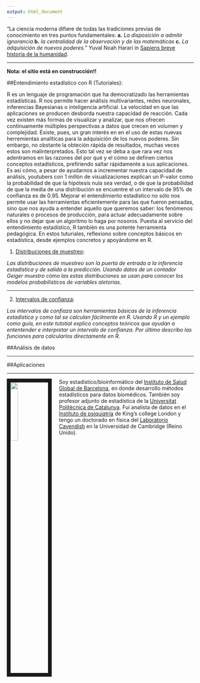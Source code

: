 ```yaml
---
output: html_document
---
```

<link rel="stylesheet" href="styles.css" type="text/css">
"La ciencia moderna difiere de todas las tradiciones previas de conocimiento en tres puntos fundamentales: **a.** *La disposición a admitir ignorancia* **b.** *la centralidad de la observación y de las matemáticas* **c.** *La adquisición de nuevos poderes.*" Yuval Noah Harari in [Sapiens breve historia de la humanidad](https://www.ynharari.com/book/sapiens/). 

*******************
**Nota: el sitio está en construcción!!**

##Entendimiento estadístico con R (Tutoriales):

R es un lenguaje de programación que ha democratizado las herramientas estadísticas. R nos permite hacer análisis multivariantes, redes neuronales, inferencias Bayesianas o inteligencia artificial. La velocidad en que las aplicaciones se producen desborda nuestra capacidad de reacción. Cada vez existen más formas de visualizar y analizar, que nos ofrecen continuamente múltiples perspectivas a datos que crecen en volumen y complejidad. Existe, pues, un gran interés en en el uso de estas nuevas herremientas analíticas para la adquisición de los nuevos poderes. Sin embargo, no obstante la obteción rápida de resultados, muchas veces estos son malinterpretados. Esto tal vez se deba a que rara vez nos adentramos en las razones del por qué y el cómo se definen ciertos conceptos estadísticos, prefiriendo saltar rápidamente a sus aplicaciones. Es así cómo, a pesar de ayudarnos a incrementar nuestra capacidad de análisis, youtubers con 1 millón de visualizaciones explican un P-valor como la probabilidad de que la hipótesis nula sea verdad, o de que la probabilidad de que la media de una distribución se encuentre el un intervalo de 95% de confianza es de 0.95. Mejorar el entendimiento estadístico no sólo nos permite usar las herramientas eficientemente para las que fueron pensadas, sino que nos ayuda a entender aquello que queremos saber: los fenómenos naturales o procesos de producción, para actuar adecuadamente sobre ellos y no dejar que un algoritmo lo haga por nosoros. Puesta al servicio del entendimiento estadístico, R también es una potente herramienta pedagógica. En estos tuturiales, reflexiono sobre conceptos básicos en estadística, desde ejemplos concretos y apoyándome en R.                


1. [Distribuciones de muestreo](https://alejandro-isglobal.github.io/teaching/muestreo.html):

*Las distribuciones de muestreo son la puerta de entrada a la inferencia estadística y de salida a la predicción. Usando datos de un contador Geiger muestro cómo las estas distribuciones se usan para conocer los modelos probabilísticos de variables aletorias.*

------------

2. [Intervalos de confianza](https://alejandro-isglobal.github.io/teaching/intervalosdeconfianza.html):

*Los intervalos de confiaza son herramientas básicas de la inferencia estadística y como tal se calculan fácilmente en R.  Usando R y un ejemplo como guía, en este tutotial explico conceptos teóricos que ayudan a ententender e interpretar un intervalo de confianza.  Por último describo las funciones para calcularlos directamente en R.*




##Análisis de datos


------------

##Aplicaciones


------------



<img src="images/alejandro.jpg" style="width:20%; border:10px solid; margin-right: 20px" align="left">

Soy estadístico/bioinformático del [Instituto de Salud Global de Barcelona](https://www.isglobal.org/), en donde desarrollo métodos estadísticos para datos biomédicos. También soy profesor adjunto de estadística de la [Universitat Politècnica de Catalunya](https://eebe.upc.edu/es). Fuí analísta de datos en el [Instituto de psiquiatría](https://www.kcl.ac.uk/ioppn) de King’s college London y tengo un doctorado en física del [Laboratorio Cavendish](https://www.phy.cam.ac.uk/) en la Universidad de Cambridge (Reino Unido).


